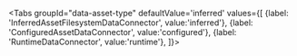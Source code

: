 
<Tabs
  groupId="data-asset-type"
  defaultValue='inferred'
  values={[
  {label: 'InferredAssetFilesystemDataConnector', value:'inferred'},
  {label: 'ConfiguredAssetDataConnector', value:'configured'},
  {label: 'RuntimeDataConnector', value:'runtime'},
  ]}>

  <TabItem value="inferred">

<PartAssetKeysOverviewInferred />

<PartIntroForSingleOrMultiBatchConfiguration />

<PartAssetsInferred />

  </TabItem>
  <TabItem value="configured">

<PartAssetKeysOverviewConfigured />

<PartIntroForSingleOrMultiBatchConfiguration />

<PartAssetsConfigured />

  </TabItem>
  <TabItem value="runtime">

<PartAssetsRuntime />

  </TabItem>
  </Tabs>